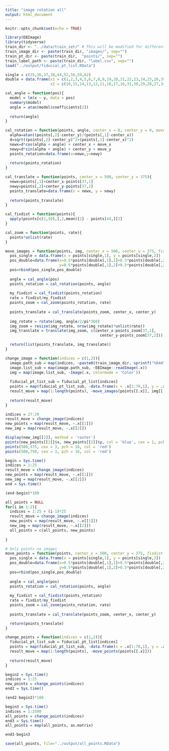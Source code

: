 ```yaml
---
title: "image rotation all"
output: html_document
---
```


```r
knitr::opts_chunk$set(echo = TRUE)
```

```r
library(EBImage)
library(tidyverse)
train_dir <- "../data/train_set/" # This will be modified for different data sets.
train_image_dir <- paste(train_dir, "images/", sep="")
train_pt_dir <- paste(train_dir,  "points/", sep="")
train_label_path <- paste(train_dir, "label.csv", sep="") 
load("../output/fiducial_pt_list.RData")
```


```r
single = c(35,36,37,38,44,52,56,59,62)
double = data.frame(x1 = c(1,2,3,4,5,6,7,8,9,19,20,21,22,23,24,25,26,39,40,41,42,43,50,51,57,58,63),
                    x2 = c(10,15,14,13,12,11,18,17,16,31,30,29,28,27,34,33,32,49,48,47,46,45,54,53,55,60,61))
```

```r
cal_angle = function(pos){
  model = lm(x ~ y, data = pos)
  summary(model)
  angle = atan(model$coefficients[2])
  
  return(angle)
}

cal_rotation = function(points, angle, center_x = 0, center_y = 0, move_x = 750*sin(angle), move_y = 0){
  alpha=atan((points[,2]-center_y)/(points[,1]-center_x))
  d=sqrt((points[,2]-center_y)^2+(points[,1]-center_x)^2)
  newx=d*cos(alpha + angle) + center_x + move_x
  newy=d*sin(alpha + angle) + center_y + move_y
  points_rotation=data.frame(x=newx,y=newy)
  
  return(points_rotation)
}

cal_translate = function(points, center_x = 500, center_y = 375){
  newx=points[,1]+center_x-points[37,1]
  newy=points[,2]+center_y-points[37,2]
  points_translate=data.frame(x = newx, y = newy)
  
  return(points_translate)
}

cal_fixdist = function(points){
  apply(points[c(1,10),],2,mean)[2] - points[44,][2]
}

cal_zoom = function(points, rate){
  points*unlist(rate)
}

move_images = function(points, img, center_x = 500, center_y = 375, fixdist = -170){
  pos_single = data.frame(x = points[single,1], y = points[single,2])
  pos_double=data.frame(x=0.5*points[double[,1],1]+0.5*points[double[,2],1],
                        y=0.5*points[double[,1],2]+0.5*points[double[,2],2])
  pos=rbind(pos_single,pos_double)
  
  angle = cal_angle(pos)
  points_rotation = cal_rotation(points, angle)
  
  my_fixdist = cal_fixdist(points_rotation)
  rate = fixdist/my_fixdist
  points_zoom = cal_zoom(points_rotation, rate)
  
  points_translate = cal_translate(points_zoom, center_x, center_y)
  
  img_rotate = rotate(img, angle/2/pi*360)
  img_zoom = resize(img_rotate, nrow(img_rotate)*unlist(rate))
  img_translate = translate(img_zoom, c(center_x-points_zoom[37,1],
                                          center_y-points_zoom[37,2]))

  return(list(points_translate, img_translate))
}

change_image = function(indices = c(1,2)){
  image.path_sub = map(indices, ~paste0(train_image_dir, sprintf("%04d", .x), ".jpg"))
  image.list_sub = map(image.path_sub, ~EBImage::readImage(.x))
  img = map(image.list_sub, ~Image(.x, colormode = 'Color'))
  
  fiducial_pt_list_sub = fiducial_pt_list[indices]
  points = map(fiducial_pt_list_sub, ~data.frame(x = .x[1:78,1], y = .x[1:78,2]))
  result_move = map(1:length(points), ~move_images(points[[.x]], img[[.x]]))
  
  return(result_move)
}

```

```r
indices = 27:29
result_move = change_image(indices)
new_points = map(result_move, ~.x[[1]])
new_img = map(result_move, ~.x[[2]])
```

```r
display(new_img[[2]], method = 'raster')
points(new_points[[2]]$x, new_points[[2]]$y, col = 'blue', cex = 1, pch = 16)
points(500,375, cex = 3, pch = 16, col = 'red')
points(500,750, cex = 3, pch = 16, col = 'red')
```

```r
begin = Sys.time()
indices = 1:25
result_move = change_image(indices)
new_points = map(result_move, ~.x[[1]])
new_img = map(result_move, ~.x[[2]])
end = Sys.time()
```

```r
(end-begin)*100
```

```r
all_points = NULL
for(i in 1:2){
  indices = 1:25 + (i-1)*25
  result_move = change_image(indices)
  new_points = map(result_move, ~.x[[1]])
  new_img = map(result_move, ~.x[[2]])
  all_points = c(all_points, new_points)
  
}
```








```r
# Only points no images
move_points = function(points, center_x = 500, center_y = 375, fixdist = -170){
  pos_single = data.frame(x = points[single,1], y = points[single,2])
  pos_double=data.frame(x=0.5*points[double[,1],1]+0.5*points[double[,2],1],
                        y=0.5*points[double[,1],2]+0.5*points[double[,2],2])
  pos=rbind(pos_single,pos_double)
  
  angle = cal_angle(pos)
  points_rotation = cal_rotation(points, angle)
  
  my_fixdist = cal_fixdist(points_rotation)
  rate = fixdist/my_fixdist
  points_zoom = cal_zoom(points_rotation, rate)
  
  points_translate = cal_translate(points_zoom, center_x, center_y)

  return(points_translate)
}

change_points = function(indices = c(1,2)){
  fiducial_pt_list_sub = fiducial_pt_list[indices]
  points = map(fiducial_pt_list_sub, ~data.frame(x = .x[1:78,1], y = .x[1:78,2]))
  result_move = map(1:length(points), ~move_points(points[[.x]]))
  
  return(result_move)
}
```

```r
begin2 = Sys.time()
indices = 1:25
new_points = change_points(indices)
end2 = Sys.time()
```

```r
(end2-begin2)*100
```

```r
begin3 = Sys.time()
indices = 1:2500
all_points = change_points(indices)
end3 = Sys.time()
all_points = map(all_points, as.matrix)
```

```r
end3-begin3
```

```r
save(all_points, file="../output/all_points.RData")
```




